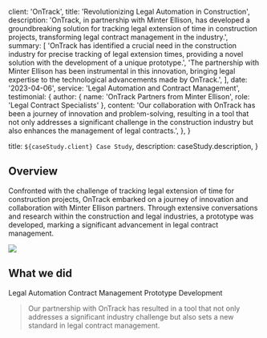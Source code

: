   client: 'OnTrack',
  title: 'Revolutionizing Legal Automation in Construction',
  description:
    'OnTrack, in partnership with Minter Ellison, has developed a groundbreaking solution for tracking legal extension of time in construction projects, transforming legal contract management in the industry.',
  summary: [
    'OnTrack has identified a crucial need in the construction industry for precise tracking of legal extension times, providing a novel solution with the development of a unique prototype.',
    'The partnership with Minter Ellison has been instrumental in this innovation, bringing legal expertise to the technological advancements made by OnTrack.',
  ],
  date: '2023-04-06',
  service: 'Legal Automation and Contract Management',
  testimonial: {
    author: { name: 'OnTrack Partners from Minter Ellison', role: 'Legal Contract Specialists' },
    content:
      'Our collaboration with OnTrack has been a journey of innovation and problem-solving, resulting in a tool that not only addresses a significant challenge in the construction industry but also enhances the management of legal contracts.',
  },
}

  title: `${caseStudy.client} Case Study`,
  description: caseStudy.description,
}

## Overview

Confronted with the challenge of tracking legal extension of time for construction projects, OnTrack embarked on a journey of innovation and collaboration with Minter Ellison partners. Through extensive conversations and research within the construction and legal industries, a prototype was developed, marking a significant advancement in legal contract management.

![](./hero.jpg)

## What we did

<TagList>
  <TagListItem>Legal Automation</TagListItem>
  <TagListItem>Contract Management</TagListItem>
  <TagListItem>Prototype Development</TagListItem>
</TagList>

<Blockquote
  author={{ name: 'OnTrack Partners from Minter Ellison', role: 'Legal Contract Specialists' }}
>
  Our partnership with OnTrack has resulted in a tool that not only addresses a significant industry challenge but also sets a new standard in legal contract management.
</Blockquote>

<StatList>
  <StatListItem value="Increased" label="Efficiency in Legal Processes" />
  <StatListItem value="Enhanced" label="Accuracy in Time Tracking" />
  <StatListItem value="Transformed" label="Contract Management Practices" />
</StatList>
